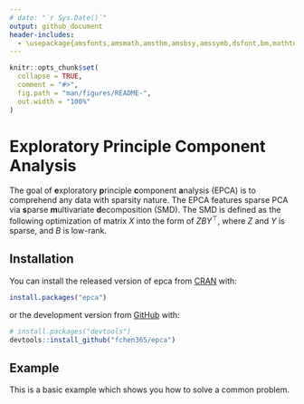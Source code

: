 ```yaml
---
# date: "`r Sys.Date()`"
output: github_document
header-includes:
  - \usepackage{amsfonts,amsmath,amsthm,amsbsy,amssymb,dsfont,bm,mathtools,mathalfa}
---
```


<!-- README.md is generated from README.Rmd. Please edit that file -->

```r
knitr::opts_chunk$set(
  collapse = TRUE,
  comment = "#>",
  fig.path = "man/figures/README-",
  out.width = "100%"
)
```

# Exploratory Principle Component Analysis 

<!-- badges: start -->
<!-- [![lifecycle](https://img.shields.io/badge/lifecycle-experimental-orange.svg)](https://www.tidyverse.org/lifecycle/#experimental) -->
<!-- badges: end -->

The goal of **e**xploratory **p**rinciple **c**omponent **a**nalysis (EPCA) is to comprehend any data with sparsity nature. 
The EPCA features sparse PCA via **s**parse **m**ultivariate **d**ecomposition (SMD).
The SMD is defined as the following optimization of matrix $X$ into the form of $Z B Y^\top$, where $Z$ and $Y$ is sparse, and $B$ is low-rank.


## Installation

You can install the released version of epca from [CRAN](https://CRAN.R-project.org) with:

``` r
install.packages("epca")
```

or the development version from [GitHub](https://github.com/) with:

``` r
# install.packages("devtools")
devtools::install_github("fchen365/epca")
```
## Example

This is a basic example which shows you how to solve a common problem.
